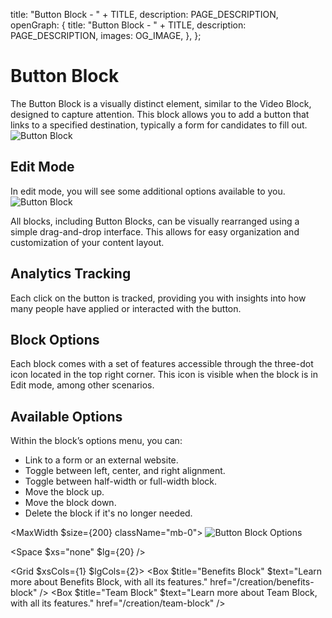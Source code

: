 
  title: "Button Block - " + TITLE,
  description: PAGE_DESCRIPTION,
  openGraph: {
    title: "Button Block - " + TITLE,
    description: PAGE_DESCRIPTION,
    images: OG_IMAGE,
  },
};

# Button Block 
The Button Block is a visually distinct element, similar to the Video Block, designed to capture attention. This block allows you to add a button that links to a specified destination, typically a form for candidates to fill out.
![Button Block](/9-button-block/button-block.svg)

## Edit Mode
In edit mode, you will see some additional options available to you.
![Button Block](/9-button-block/button-block-edit.svg)

All blocks, including Button Blocks, can be visually rearranged using a simple drag-and-drop interface. This allows for easy organization and customization of your content layout.

<StyledDataDropdownButton>
  <Icon name="Move" />
</StyledDataDropdownButton>

## Analytics Tracking

Each click on the button is tracked, providing you with insights into how many people have applied or interacted with the button.

## Block Options

Each block comes with a set of features accessible through the three-dot icon located in the top right corner. This icon is visible when the block is in Edit mode, among other scenarios.

<StyledDataDropdownButton>
  <Icon name="EllipsisVertical" />
</StyledDataDropdownButton>

## Available Options

Within the block’s options menu, you can:

- Link to a form or an external website.
- Toggle between left, center, and right alignment.
- Toggle between half-width or full-width block.
- Move the block up.
- Move the block down.
- Delete the block if it's no longer needed.

<MaxWidth $size={200} className="mb-0">
![Button Block Options](/9-button-block/options.svg)
</MaxWidth>

<Space $xs="none" $lg={20} />

<Grid $xsCols={1} $lgCols={2}>
  <Box $title="Benefits Block" $text="Learn more about Benefits Block, with all its features." href="/creation/benefits-block" />
  <Box $title="Team Block" $text="Learn more about Team Block, with all its features." href="/creation/team-block" />
</Grid>
